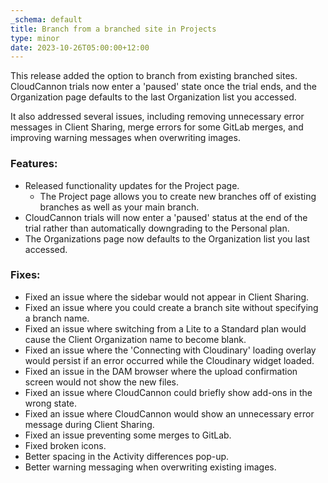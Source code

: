 ```yaml
---
_schema: default
title: Branch from a branched site in Projects
type: minor
date: 2023-10-26T05:00:00+12:00
---
```

This release added the option to branch from existing branched sites. CloudCannon trials now enter a 'paused' state once the trial ends, and the Organization page defaults to the last Organization list you accessed.

It also addressed several issues, including removing unnecessary error messages in Client Sharing, merge errors for some GitLab merges, and improving warning messages when overwriting images.

### Features:

* Released functionality updates for the Project page.
  * The Project page allows you to create new branches off of existing branches as well as your main branch.
* CloudCannon trials will now enter a 'paused' status at the end of the trial rather than automatically downgrading to the Personal plan.
* The Organizations page now defaults to the Organization list you last accessed.

### Fixes:

* Fixed an issue where the sidebar would not appear in Client Sharing.
* Fixed an issue where you could create a branch site without specifying a branch name.
* Fixed an issue where switching from a Lite to a Standard plan would cause the Client Organization name to become blank.
* Fixed an issue where the 'Connecting with Cloudinary' loading overlay would persist if an error occurred while the Cloudinary widget loaded.
* Fixed an issue in the DAM browser where the upload confirmation screen would not show the new files.
* Fixed an issue where CloudCannon could briefly show add-ons in the wrong state.
* Fixed an issue where CloudCannon would show an unnecessary error message during Client Sharing.
* Fixed an issue preventing some merges to GitLab.
* Fixed broken icons.
* Better spacing in the Activity differences pop-up.
* Better warning messaging when overwriting existing images.